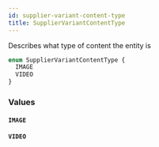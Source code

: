 ```yaml
---
id: supplier-variant-content-type
title: SupplierVariantContentType
---
```


Describes what type of content the entity is

```graphql
enum SupplierVariantContentType {
  IMAGE
  VIDEO
}
```

### Values

#### `IMAGE`

#### `VIDEO`
